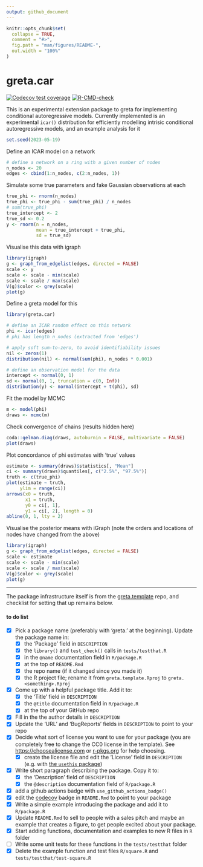 ```yaml
---
output: github_document
---
```


<!-- README.md is generated from README.Rmd. Please edit that file -->

```r
knitr::opts_chunk$set(
  collapse = TRUE,
  comment = "#>",
  fig.path = "man/figures/README-",
  out.width = "100%"
)
```
# greta.car

<!-- badges: start -->
<!-- once you've signed into travis and set it to wath your new repository, you can edit the following badges to point to your repo -->
[![Codecov test coverage](https://codecov.io/gh/greta-dev/greta.car/branch/main/graph/badge.svg)](https://codecov.io/gh/greta-dev/greta.car?branch=main)
[![R-CMD-check](https://github.com/goldingn/greta.car/actions/workflows/R-CMD-check.yaml/badge.svg)](https://github.com/goldingn/greta.car/actions/workflows/R-CMD-check.yaml)
<!-- badges: end -->

This is an experimental extension package to greta for implementing conditional autoregressive models. Currently implemented is an experimental `icar()` distribution for efficiently modelling intrisic conditional autoregressive models, and an example analysis for it

```r
set.seed(2023-05-19)
```

Define an ICAR model on a network
```r
# define a network on a ring with a given number of nodes
n_nodes <- 20
edges <- cbind(1:n_nodes, c(2:n_nodes, 1))
```

Simulate some true parameters and fake Gaussian observations at each
```r
true_phi <- rnorm(n_nodes)
true_phi <- true_phi - sum(true_phi) / n_nodes
# sum(true_phi)
true_intercept <- 2
true_sd <- 0.2
y <- rnorm(n = n_nodes,
           mean = true_intercept + true_phi,
           sd = true_sd)
```

Visualise this data with igraph
```r
library(igraph)
g <- graph_from_edgelist(edges, directed = FALSE)
scale <- y
scale <- scale - min(scale)
scale <- scale / max(scale)
V(g)$color <- grey(scale)
plot(g)
```


Define a greta model for this
```r
library(greta.car)

# define an ICAR random effect on this network
phi <- icar(edges)
# phi has length n_nodes (extracted from 'edges')

# apply soft sum-to-zero, to avoid identifiability issues
nil <- zeros(1)
distribution(nil) <- normal(sum(phi), n_nodes * 0.001)

# define an observation model for the data
intercept <- normal(0, 1)
sd <- normal(0, 1, truncation = c(0, Inf))
distribution(y) <- normal(intercept + t(phi), sd)
```
Fit the model by MCMC
```r
m <- model(phi)
draws <- mcmc(m)
```
Check convergence of chains (results hidden here)
```r
coda::gelman.diag(draws, autoburnin = FALSE, multivariate = FALSE)
plot(draws)
```

Plot concordance of phi estimates with 'true' values
```r
estimate <- summary(draws)$statistics[, "Mean"]
ci <- summary(draws)$quantiles[, c("2.5%", "97.5%")]
truth <- c(true_phi)
plot(estimate ~ truth,
     ylim = range(ci))
arrows(x0 = truth,
       x1 = truth,
       y0 = ci[, 1],
       y1 = ci[, 2], length = 0)
abline(0, 1, lty = 2)
```

Visualise the posterior means with iGraph (note the orders and locations of nodes have changed from the above)
```r
library(igraph)
g <- graph_from_edgelist(edges, directed = FALSE)
scale <- estimate
scale <- scale - min(scale)
scale <- scale / max(scale)
V(g)$color <- grey(scale)
plot(g)
```

---
 
The package infrastructure itself is from the [greta.template](https://github.com/greta-dev/greta.template) repo, and checklist for setting that up remains below.

#### to do list

 - [x] Pick a package name (preferably with 'greta.' at the beginning). Update the package name in:
    - [x] the 'Package' field in  `DESCRIPTION`
    - [x] the `library()` and `test_check()` calls in `tests/testthat.R`
    - [x] in the `@name` documentation field in `R/package.R`
    - [x] at the top of `README.Rmd`
    - [x] the repo name (if it changed since you made it)
    - [x] the R project file; rename it from `greta.template.Rproj` to `greta.<something>.Rproj`
 - [x] Come up with a helpful package title. Add it to:
    - [x] the 'Title' field in `DESCRIPTION`
    - [x] the `@title` documentation field in `R/package.R`
    - [x] at the top of your GitHub repo 
 - [x] Fill in the the author details in `DESCRIPTION`
 - [x] Update the 'URL' and 'BugReports' fields in `DESCRIPTION` to point to your repo
 - [x] Decide what sort of license you want to use for your package (you are completely free to change the CC0 license in the template). See [https://choosealicense.com]() or  [r-pkgs.org](https://r-pkgs.org/description.html#license) for help choosing.
    - [x] create the license file and edit the 'License' field in `DESCRIPTION` (e.g. with [the `usethis` package](https://usethis.r-lib.org/reference/licenses.html))
 - [x] Write short paragraph describing the package. Copy it to:
    - [x] the 'Description' field of `DESCRIPTION`
    - [x] the `@description` documentation field of `R/package.R` 
 - [x] add a github actions badge with `use_github_actions_badge()`
 - [x] edit the [codecov](https://codecov.io) badge in `README.Rmd` to point to your package
 - [x] Write a simple example introducing the package and add it to `R/package.R`
 - [x] Update `README.Rmd` to sell to people with a sales pitch and maybe an example that creates a figure, to get people excited about your package.
 - [x] Start adding functions, documentation and examples to new R files in `R` folder
 - [ ] Write some unit tests for these functions in the `tests/testthat` folder
 - [x] Delete the example function and test files `R/square.R` and `tests/testthat/test-square.R` 
 
